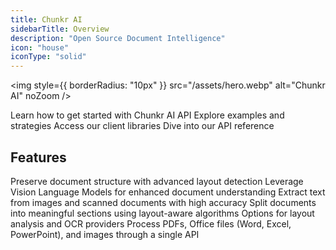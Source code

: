 ```yaml
---
title: Chunkr AI
sidebarTitle: Overview
description: "Open Source Document Intelligence"
icon: "house"
iconType: "solid"
---
```


<img style={{ borderRadius: "10px" }} src="/assets/hero.webp" alt="Chunkr AI" noZoom />

<CardGroup cols={2}>
  <Card title="Quickstart" icon="book" iconType="solid" href="/docs/get-started/quickstart">
    Learn how to get started with Chunkr AI API
  </Card>
  <Card title="Use Cases" icon="lightbulb" iconType="solid" href="/docs/get-started/use-cases">
    Explore examples and strategies
  </Card>
  <Card title="SDKs" icon="code" iconType="solid" href="../../sdk/installation">
    Access our client libraries
  </Card>
  <Card title="API Reference" icon="code-branch" iconType="solid" href="/api-references/task/create-task">
    Dive into our API reference
  </Card>
</CardGroup>

## Features

<CardGroup cols={2}>
  <Card title="Layout analysis" href="/docs/features/layout-analysis/what" horizontal={true}>
    Preserve document structure with advanced layout detection
  </Card>
  <Card title="Segment processing" href="/docs/features/segment-processing" horizontal={true}>
    Leverage Vision Language Models for enhanced document understanding
  </Card>
  <Card title="OCR" href="/docs/features/ocr" horizontal={true}>
    Extract text from images and scanned documents with high accuracy
  </Card>
  <Card title="Intelligent chunking" href="/docs/features/chunking" horizontal={true}>
    Split documents into meaningful sections using layout-aware algorithms
  </Card>
  <Card title="Pipelines" href="/docs/features/pipeline" horizontal={true}>
    Options for layout analysis and OCR providers
  </Card>
  <Card title="Multiple content types" href="../../sdk/data-operations/create#supported-file-types" horizontal={true}>
    Process PDFs, Office files (Word, Excel, PowerPoint), and images through a single API
  </Card>
</CardGroup>

